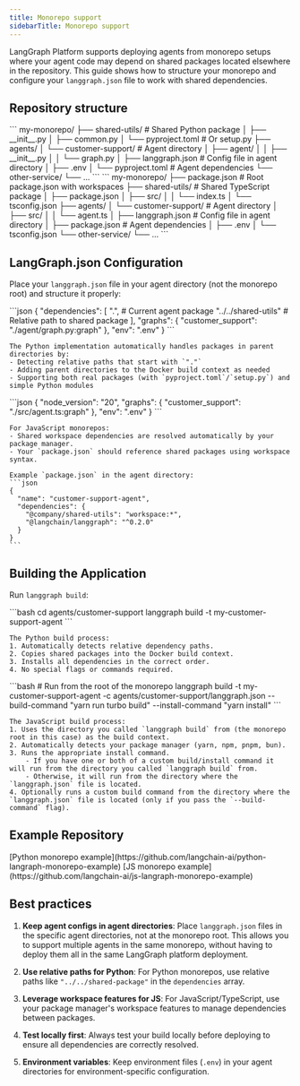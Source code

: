 ```yaml
---
title: Monorepo support
sidebarTitle: Monorepo support
---
```


LangGraph Platform supports deploying agents from monorepo setups where your agent code may depend on shared packages located elsewhere in the repository. This guide shows how to structure your monorepo and configure your `langgraph.json` file to work with shared dependencies.

## Repository structure

<Tabs>
  <Tab title="Python">
    ```
    my-monorepo/
    ├── shared-utils/           # Shared Python package
    │   ├── __init__.py
    │   ├── common.py
    │   └── pyproject.toml      # Or setup.py
    ├── agents/
    │   └── customer-support/   # Agent directory
    │       ├── agent/
    │       │   ├── __init__.py
    │       │   └── graph.py
    │       ├── langgraph.json  # Config file in agent directory
    │       ├── .env
    │       └── pyproject.toml  # Agent dependencies
    └── other-service/
        └── ...
    ```
  </Tab>
  <Tab title="JS">
    ```
    my-monorepo/
    ├── package.json            # Root package.json with workspaces
    ├── shared-utils/           # Shared TypeScript package
    │   ├── package.json
    │   ├── src/
    │   │   └── index.ts
    │   └── tsconfig.json
    ├── agents/
    │   └── customer-support/   # Agent directory
    │       ├── src/
    │       │   └── agent.ts
    │       ├── langgraph.json  # Config file in agent directory
    │       ├── package.json    # Agent dependencies
    │       ├── .env
    │       └── tsconfig.json
    └── other-service/
        └── ...
    ```
  </Tab>
</Tabs>

## LangGraph.json Configuration

Place your `langgraph.json` file in your agent directory (not the monorepo root) and structure it properly:

<Tabs>
  <Tab title="Python">
    ```json
    {
      "dependencies": [
        ".",                    # Current agent package
        "../../shared-utils"    # Relative path to shared package
      ],
      "graphs": {
        "customer_support": "./agent/graph.py:graph"
      },
      "env": ".env"
    }
    ```
    
    The Python implementation automatically handles packages in parent directories by:
    - Detecting relative paths that start with `"."`
    - Adding parent directories to the Docker build context as needed
    - Supporting both real packages (with `pyproject.toml`/`setup.py`) and simple Python modules
  </Tab>
  <Tab title="JS">
    ```json
    {
      "node_version": "20",
      "graphs": {
        "customer_support": "./src/agent.ts:graph"
      },
      "env": ".env"
    }
    ```
    
    For JavaScript monorepos:
    - Shared workspace dependencies are resolved automatically by your package manager.
    - Your `package.json` should reference shared packages using workspace syntax.
    
    Example `package.json` in the agent directory:
    ```json
    {
      "name": "customer-support-agent",
      "dependencies": {
        "@company/shared-utils": "workspace:*",
        "@langchain/langgraph": "^0.2.0"
      }
    }
    ```
  </Tab>
</Tabs>

## Building the Application

Run `langgraph build`:

<Tabs>
  <Tab title="Python">
    ```bash
    cd agents/customer-support
    langgraph build -t my-customer-support-agent
    ```
    
    The Python build process:
    1. Automatically detects relative dependency paths.
    2. Copies shared packages into the Docker build context.
    3. Installs all dependencies in the correct order.
    4. No special flags or commands required.
  </Tab>
  <Tab title="JS">
    ```bash
    # Run from the root of the monorepo
    langgraph build -t my-customer-support-agent -c agents/customer-support/langgraph.json --build-command "yarn run turbo build" --install-command "yarn install"
    ```
    
    The JavaScript build process:
    1. Uses the directory you called `langgraph build` from (the monorepo root in this case) as the build context.
    2. Automatically detects your package manager (yarn, npm, pnpm, bun).
    3. Runs the appropriate install command.
        - If you have one or both of a custom build/install command it will run from the directory you called `langgraph build` from.
        - Otherwise, it will run from the directory where the `langgraph.json` file is located.
    4. Optionally runs a custom build command from the directory where the `langgraph.json` file is located (only if you pass the `--build-command` flag).
    
  </Tab>
</Tabs>

## Example Repository

<Tabs>
  <Tab title="Python">
    [Python monorepo example](https://github.com/langchain-ai/python-langraph-monorepo-example)
  </Tab>
  <Tab title="JS">
    [JS monorepo example](https://github.com/langchain-ai/js-langraph-monorepo-example)
  </Tab>
</Tabs>

## Best practices

1. **Keep agent configs in agent directories**: Place `langgraph.json` files in the specific agent directories, not at the monorepo root. This allows you to support multiple agents in the same monorepo, without having to deploy them all in the same LangGraph platform deployment.

2. **Use relative paths for Python**: For Python monorepos, use relative paths like `"../../shared-package"` in the `dependencies` array.

3. **Leverage workspace features for JS**: For JavaScript/TypeScript, use your package manager's workspace features to manage dependencies between packages.

4. **Test locally first**: Always test your build locally before deploying to ensure all dependencies are correctly resolved.

5. **Environment variables**: Keep environment files (`.env`) in your agent directories for environment-specific configuration.